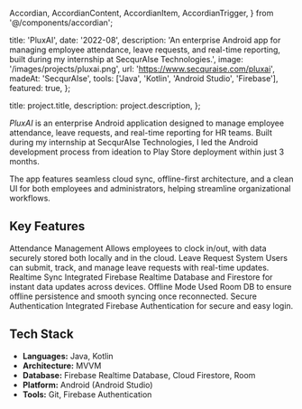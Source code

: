   Accordian,
  AccordianContent,
  AccordianItem,
  AccordianTrigger,
} from '@/components/accordian';

  title: 'PluxAI',
  date: '2022-08',
  description:
    'An enterprise Android app for managing employee attendance, leave requests, and real-time reporting, built during my internship at SecqurAIse Technologies.',
  image: '/images/projects/pluxai.png',
  url: 'https://www.secquraise.com/pluxai',
  madeAt: 'SecqurAIse',
  tools: ['Java', 'Kotlin', 'Android Studio', 'Firebase'],
  featured: true,
};

  title: project.title,
  description: project.description,
};


*PluxAI* is an enterprise Android application designed to manage employee attendance, leave requests, and real-time reporting for HR teams. Built during my internship at SecqurAIse Technologies, I led the Android development process from ideation to Play Store deployment within just 3 months.

The app features seamless cloud sync, offline-first architecture, and a clean UI for both employees and administrators, helping streamline organizational workflows.

## Key Features

<Accordian as="dl">
  <AccordianItem>
    <AccordianTrigger as="dt">
      Attendance Management
    </AccordianTrigger>
    <AccordianContent>
      Allows employees to clock in/out, with data securely stored both locally and in the cloud.
    </AccordianContent>
  </AccordianItem>
  <AccordianItem>
    <AccordianTrigger as="dt">
      Leave Request System
    </AccordianTrigger>
    <AccordianContent>
      Users can submit, track, and manage leave requests with real-time updates.
    </AccordianContent>
  </AccordianItem>
  <AccordianItem>
    <AccordianTrigger as="dt">
      Realtime Sync
    </AccordianTrigger>
    <AccordianContent>
      Integrated Firebase Realtime Database and Firestore for instant data updates across devices.
    </AccordianContent>
  </AccordianItem>
  <AccordianItem>
    <AccordianTrigger as="dt">
      Offline Mode
    </AccordianTrigger>
    <AccordianContent>
      Used Room DB to ensure offline persistence and smooth syncing once reconnected.
    </AccordianContent>
  </AccordianItem>
  <AccordianItem>
    <AccordianTrigger as="dt">
      Secure Authentication
    </AccordianTrigger>
    <AccordianContent>
      Integrated Firebase Authentication for secure and easy login.
    </AccordianContent>
  </AccordianItem>
</Accordian>

## Tech Stack

- **Languages:** Java, Kotlin
- **Architecture:** MVVM
- **Database:** Firebase Realtime Database, Cloud Firestore, Room
- **Platform:** Android (Android Studio)
- **Tools:** Git, Firebase Authentication
